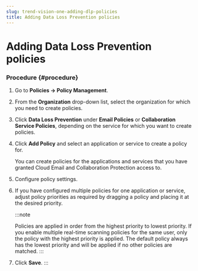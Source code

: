 ```yaml
---
slug: trend-vision-one-adding-dlp-policies
title: Adding Data Loss Prevention policies
---
```

# Adding Data Loss Prevention policies

### Procedure {#procedure}

1.  Go to **Policies → Policy Management**.

2.  From the **Organization** drop-down list, select the organization for which you need to create policies.

3.  Click **Data Loss Prevention** under **Email Policies** or **Collaboration Service Policies**, depending on the service for which you want to create policies.

4.  Click **Add Policy** and select an application or service to create a policy for.

    You can create policies for the applications and services that you have granted Cloud Email and Collaboration Protection access to.

5.  Configure policy settings.

6.  If you have configured multiple policies for one application or service, adjust policy priorities as required by dragging a policy and placing it at the desired priority.

    :::note

    Policies are applied in order from the highest priority to lowest priority. If you enable multiple real-time scanning policies for the same user, only the policy with the highest priority is applied. The default policy always has the lowest priority and will be applied if no other policies are matched.
    :::

7.  Click **Save**.
:::
